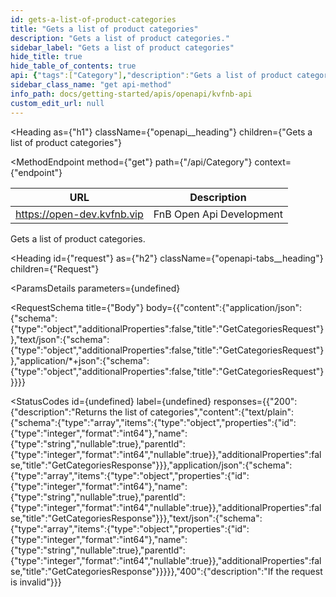 ```yaml
---
id: gets-a-list-of-product-categories
title: "Gets a list of product categories"
description: "Gets a list of product categories."
sidebar_label: "Gets a list of product categories"
hide_title: true
hide_table_of_contents: true
api: {"tags":["Category"],"description":"Gets a list of product categories.","requestBody":{"content":{"application/json":{"schema":{"type":"object","additionalProperties":false,"title":"GetCategoriesRequest"}},"text/json":{"schema":{"type":"object","additionalProperties":false,"title":"GetCategoriesRequest"}},"application/*+json":{"schema":{"type":"object","additionalProperties":false,"title":"GetCategoriesRequest"}}}},"responses":{"200":{"description":"Returns the list of categories","content":{"text/plain":{"schema":{"type":"array","items":{"type":"object","properties":{"id":{"type":"integer","format":"int64"},"name":{"type":"string","nullable":true},"parentId":{"type":"integer","format":"int64","nullable":true}},"additionalProperties":false,"title":"GetCategoriesResponse"}}},"application/json":{"schema":{"type":"array","items":{"type":"object","properties":{"id":{"type":"integer","format":"int64"},"name":{"type":"string","nullable":true},"parentId":{"type":"integer","format":"int64","nullable":true}},"additionalProperties":false,"title":"GetCategoriesResponse"}}},"text/json":{"schema":{"type":"array","items":{"type":"object","properties":{"id":{"type":"integer","format":"int64"},"name":{"type":"string","nullable":true},"parentId":{"type":"integer","format":"int64","nullable":true}},"additionalProperties":false,"title":"GetCategoriesResponse"}}}}},"400":{"description":"If the request is invalid"}},"method":"get","path":"/api/Category","jsonRequestBodyExample":{},"info":{"title":"KvFnB API","version":"v1"},"postman":{"name":"Gets a list of product categories","description":{"content":"Gets a list of product categories.","type":"text/plain"},"url":{"path":["api","Category"],"host":["{{baseUrl}}"],"query":[],"variable":[]},"header":[{"key":"Content-Type","value":"application/json"},{"key":"Accept","value":"text/plain"}],"method":"GET","body":{"mode":"raw","raw":"","options":{"raw":{"language":"json"}}}}}
sidebar_class_name: "get api-method"
info_path: docs/getting-started/apis/openapi/kvfnb-api
custom_edit_url: null
---
```



<Heading
  as={"h1"}
  className={"openapi__heading"}
  children={"Gets a list of product categories"}
>
</Heading>

<MethodEndpoint
  method={"get"}
  path={"/api/Category"}
  context={"endpoint"}
>
  
</MethodEndpoint>

| URL | Description |
| ---- | ----- |
| https://open-dev.kvfnb.vip | FnB Open Api Development | 
    

Gets a list of product categories.

<Heading
  id={"request"}
  as={"h2"}
  className={"openapi-tabs__heading"}
  children={"Request"}
>
</Heading>

<ParamsDetails
  parameters={undefined}
>
  
</ParamsDetails>

<RequestSchema
  title={"Body"}
  body={{"content":{"application/json":{"schema":{"type":"object","additionalProperties":false,"title":"GetCategoriesRequest"}},"text/json":{"schema":{"type":"object","additionalProperties":false,"title":"GetCategoriesRequest"}},"application/*+json":{"schema":{"type":"object","additionalProperties":false,"title":"GetCategoriesRequest"}}}}}
>
  
</RequestSchema>

<StatusCodes
  id={undefined}
  label={undefined}
  responses={{"200":{"description":"Returns the list of categories","content":{"text/plain":{"schema":{"type":"array","items":{"type":"object","properties":{"id":{"type":"integer","format":"int64"},"name":{"type":"string","nullable":true},"parentId":{"type":"integer","format":"int64","nullable":true}},"additionalProperties":false,"title":"GetCategoriesResponse"}}},"application/json":{"schema":{"type":"array","items":{"type":"object","properties":{"id":{"type":"integer","format":"int64"},"name":{"type":"string","nullable":true},"parentId":{"type":"integer","format":"int64","nullable":true}},"additionalProperties":false,"title":"GetCategoriesResponse"}}},"text/json":{"schema":{"type":"array","items":{"type":"object","properties":{"id":{"type":"integer","format":"int64"},"name":{"type":"string","nullable":true},"parentId":{"type":"integer","format":"int64","nullable":true}},"additionalProperties":false,"title":"GetCategoriesResponse"}}}}},"400":{"description":"If the request is invalid"}}}
>
  
</StatusCodes>


